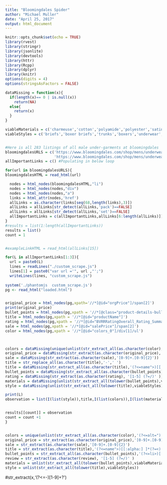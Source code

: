 ```yaml
---
title: "Bloomingdales Spider"
author: "Michael Muller"
date: "April 25, 2017"
output: html_document
---
```


```r
knitr::opts_chunk$set(echo = TRUE)
library(rvest)
library(stringr)
library(jsonlite)
library(devtools)
library(httr)
library(Rcpp)
library(dplyr)
library(knitr)
options(digits = 4)
options(stringsAsFactors = FALSE)
```

```r

dataMissing = function(x){
  if(length(x)== 0 | is.null(x))
    return(NA)
  else{
    return(x)
  }
}

viableMaterials = c('charmeuse','cotton','polyamide','polyester','satin','silk','spandex','velvet','tactel','viscose','nylon','microfiber','chiffon','elastane','elastic','jacquard','leather','lycra','merino','wool','combed','mesh','knit','fabric', 'woven')
viableStyles = c('briefs','boxer briefs','trunks','boxers','underwear','thong','g-string','boxer short','bikini')


#Here is all 283 listings of all male under-garments at bloomingdales
bloomingdalesURLS = c('https://www.bloomingdales.com/shop/mens/underwear-boxers-briefs-trunks/Underwear_type,Productsperpage/Boxer%20Brief%7CBoxer%7CBrief%7CJockstrap%2FThong%7CTrunk,180?id=1006225',
                      'https://www.bloomingdales.com/shop/mens/underwear-boxers-briefs-trunks/Underwear_type,Pageindex,Productsperpage/Boxer%7CBoxer%20Brief%7CBrief%7CJockstrap%2FThong%7CTrunk,2,180?id=1006225')
allImportantLinks = c() #Populating in below loop

for(url in bloomingdalesURLS){
bloomingdalesHTML = read_html(url)

  nodes = html_nodes(bloomingdalesHTML,"li") 
  nodes = html_nodes(nodes,"div")
  nodes = html_nodes(nodes,"a")
  links = html_attr(nodes,'href')
  allLinks = as.character(links[seq(68,length(links),3)])
  allLinks = allLinks[str_detect(allLinks,'pack')==FALSE]
  allLinks = allLinks[str_detect(allLinks,'set')==FALSE]
  allImportantLinks = c(allImportantLinks,allLinks[6:length(allLinks)])
}
#results = list(1:length(allImportantLinks))
results = list()
count = 1


#exampleLinkHTML = read_html(allLinks[15])

for(L in allImportantLinks[1:3]){
  url = paste0(L)
  lines = readLines("./custom_scrape.js")
  lines[1] = paste0("var url ='", url ,"';")
  writeLines(lines, "custom_scrape.js")
  
system('./phantomjs  custom_scrape.js')
pg <- read_html("loaded.html")


original_price = html_nodes(pg,xpath='//*[@id="orgPrice"]/span[2]')
print(original_price)
bullet_points = html_nodes(pg,xpath = '//*[@class="product-details-bullet-list"]')
title = html_nodes(pg,xpath = '//*[@id="productName"]')
rating = html_nodes(pg,xpath = '//*[@id="BVRRRatingOverall_Rating_Summary_1"]/div[2]/img')
sale = html_nodes(pg,xpath = '//*[@id="salePrice"]/span[2]')
color = html_nodes(pg,xpath = '//*[@id="colors_0"]/div[1]/ul')



colors = dataMissing(unique(unlist(str_extract_all(as.character(color),'(?<=alt=")[[:alpha:] [:alpha:]]+(?=")',simplify = FALSE))))
original_price = dataMissing(str_extract(as.character(original_price),'[0-9]+.[0-9]{2}'))
sale = dataMissing(str_extract(as.character(sale),'[0-9]+.[0-9]{2}'))
title = str_replace_all(as.character(title),'-',' ')
title = dataMissing(str_extract_all(as.character(title),'(?<=name">)[[:alpha:] ]*(?=<)'))
bullet_points = dataMissing(str_extract_all(as.character(bullet_points),'(?<=li>)[[:alpha:] /[:alpha:]]*(?=<)'))
rating = dataMissing(str_extract(as.character(rating), '[1-5] (?=/)' ))
materials = dataMissing(unlist(str_extract_all(tolower(bullet_points),viableMaterials)))
style = dataMissing(unlist(str_extract_all(tolower(title),viableStyles)))

print(L)
observation = list(I(list(style)),title,I(list(colors)),I(list(materials)),original_price,sale,rating,'bloomingdales')


results[[count]] = observation
count = count +1
}
```



```r

```

```r
colors = unique(unlist(str_extract_all(as.character(color),'(?<=alt=")[[:alpha:] [:alpha:]]+(?=")',simplify = FALSE)))
original_price = str_extract(as.character(original_price),'[0-9]+.[0-9]{2}')
sale = str_extract(as.character(sale),'[0-9]+.[0-9]{2}')
title = str_extract(as.character(title),'(?<=name">)[[:alpha:] ]*(?=<)')
bullet_points = str_extract_all(as.character(bullet_points),'(?<=li>)[[:alpha:] /[:alpha:]]*(?=<)')
review = str_extract(as.character(review), '[1-5] (?=/)' )
materials = unlist(str_extract_all(tolower(bullet_points),viableMaterials))
style = unlist(str_extract_all(tolower(title),viableStyles))

```



#str_extract(x,'(?<=-)[1-9]+?')
